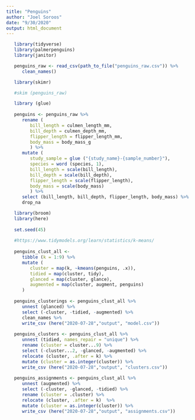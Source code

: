 ```yaml
---
title: "Penguins"
author: "Joel Soroos"
date: "9/30/2020"
output: html_document
---
```



```r

   library(tidyverse)
   library(palmerpenguins)
   library(janitor)

   penguins_raw <- read_csv(path_to_file("penguins_raw.csv")) %>%
      clean_names()
```


```r

   library(skimr)

   #skim (penguins_raw)
```


```r

   library (glue)
   
   penguins <- penguins_raw %>%
      rename (
         bill_length = culmen_length_mm,
         bill_depth = culmen_depth_mm,
         flipper_length = flipper_length_mm,
         body_mass = body_mass_g
         ) %>%
      mutate (
         study_sample = glue ("{study_name}-{sample_number}"),
         species = word (species, 1),
         bill_length = scale(bill_length),
         bill_depth = scale(bill_depth),
         flipper_length = scale(flipper_length),
         body_mass = scale(body_mass)
         ) %>%
      select (bill_length, bill_depth, flipper_length, body_mass) %>%
      drop_na
```

```r

   library(broom)
   library(here)
   
   set.seed(45)
   
   #https://www.tidymodels.org/learn/statistics/k-means/
   
   penguins_clust_all <- 
      tibble (k = 1:9) %>%
      mutate (
         cluster = map(k, ~kmeans(penguins, .x)),
         tidied = map(cluster, tidy),
         glanced = map(cluster, glance),
         augmented = map(cluster, augment, penguins)
      )
   
   penguins_clusterings <- penguins_clust_all %>%
      unnest (glanced) %>%
      select (-cluster, -tidied, -augmented) %>%
      clean_names %>%
      write_csv (here("2020-07-28","output", "model.csv"))
   
   penguins_clusters <- penguins_clust_all %>%
      unnest (tidied, names_repair = "unique") %>%
      rename (cluster = cluster...9) %>%
      select (-cluster...2, -glanced, -augmented) %>%
      relocate (cluster, .after = k) %>%
      mutate (cluster = as.integer(cluster)) %>%
      write_csv (here("2020-07-28","output", "clusters.csv"))
   
   penguins_assignments <- penguins_clust_all %>%
      unnest (augmented) %>%
      select (-cluster, -glanced, -tidied) %>%
      rename (cluster = .cluster) %>%
      relocate (cluster, .after = k)  %>%
      mutate (cluster = as.integer(cluster)) %>%
      write_csv (here("2020-07-28","output", "assignments.csv"))
```

